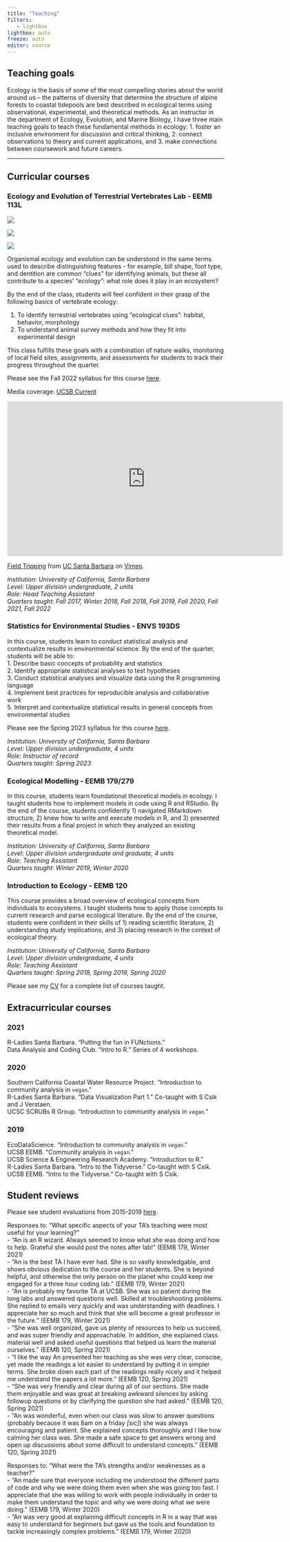 ```yaml
---
title: "Teaching"
filters:
   - lightbox
lightbox: auto
freeze: auto
editor: source
---
```


## Teaching goals

Ecology is the basis of some of the most compelling stories about the world around us -- the patterns of diversity that determine the structure of alpine forests to coastal tidepools are best described in ecological terms using observational, experimental, and theoretical methods. As an instructor in the department of Ecology, Evolution, and Marine Biology, I have three main teaching goals to teach these fundamental methods in ecology: 1. foster an inclusive environment for discussion and critical thinking, 2. connect observations to theory and current applications, and 3. make connections between coursework and future careers.

------------------------------------------------------------------------

## Curricular courses

### Ecology and Evolution of Terrestrial Vertebrates Lab - EEMB 113L

::: {layout="[[1, 1, 1]]"}
![](images/morro-bay.JPG){group="113L" description="Students looking at sea otters through binoculars in Morro Bay, Fall 2019."}

![](images/sedgwick-coverboard.jpeg){group="113L" description="Coverboard at Sedgwick Reserve as part of reptile monitoring study, Fall 2019."}

![](images/teaching_shorebirds.JPG){group="113L" description="Comparison of different types of probing bills using UCSB Cheadle Center for Biodiversity and Restoration teaching specimens. Species from left to right are Whimbrel, Long-billed Curlew, and Marbled Godwit."}
:::

Organismal ecology and evolution can be understood in the same terms used to describe distinguishing features - for example, bill shape, foot type, and dentition are common "clues" for identifying animals, but these all contribute to a species' "ecology": what role does it play in an ecosystem?

By the end of the class, students will feel confident in their grasp of the following basics of vertebrate ecology:

1.  To identify terrestrial vertebrates using "ecological clues": habitat, behavior, morphology\
2.  To understand animal survey methods and how they fit into experimental design

This class fulfills these goals with a combination of nature walks, monitoring of local field sites, assignments, and assessments for students to track their progress throughout the quarter.\

Please see the Fall 2022 syllabus for this course [here](https://docs.google.com/document/d/1cCA5BxasTRcdeEKatId02q91XdXcQr0wBsXxHYKyu80/edit?usp=sharing).

Media coverage: [UCSB Current](https://www.news.ucsb.edu/2018/018616/field-tripping)

<p align="center">
  <iframe src="https://player.vimeo.com/video/249854405?h=20f3b36e05&amp;color=c6e7ff" width="640" height="360" frameborder="0" allow="autoplay; fullscreen; picture-in-picture" allowfullscreen></iframe>
</p>
<p class="custom-figcaption">
[Field Tripping](https://vimeo.com/249854405) from [UC Santa Barbara](https://vimeo.com/ucsantabarbara) on [Vimeo](https://vimeo.com).
</p>

*Institution: University of California, Santa Barbara*\
*Level: Upper division undergraduate, 2 units*\
*Role: Head Teaching Assistant*\
*Quarters taught: Fall 2017, Winter 2018, Fall 2018, Fall 2019, Fall 2020, Fall 2021, Fall 2022*

### Statistics for Environmental Studies - ENVS 193DS

In this course, students learn to conduct statistical analysis and contextualize results in environmental science. By the end of the quarter, students will be able to:\
1. Describe basic concepts of probability and statistics\
2. Identify appropriate statistical analyses to test hypotheses\
3. Conduct statistical analyses and visualize data using the R programming language\
4. Implement best practices for reproducible analysis and collaborative work\
5. Interpret and contextualize statistical results in general concepts from environmental studies

Please see the Spring 2023 syllabus for this course [here](https://docs.google.com/document/d/1-nfAkIMgibgyTjsu6-vHZhhZfXCpV668dTD_a2WC0G8/edit?usp=sharing).

*Institution: University of California, Santa Barbara*\
*Level: Upper division undergraduate, 4 units*\
*Role: Instructor of record*\
*Quarters taught: Spring 2023*

### Ecological Modelling - EEMB 179/279

In this course, students learn foundational theoretical models in ecology. I taught students how to implement models in code using R and RStudio. By the end of the course, students confidently 1) navigated RMarkdown structure, 2) knew how to write and execute models in R, and 3) presented their results from a final project in which they analyzed an existing theoretical model.\

*Institution: University of California, Santa Barbara*\
*Level: Upper division undergraduate and graduate, 4 units*\
*Role: Teaching Assistant*\
*Quarters taught: Winter 2019, Winter 2020*

### Introduction to Ecology - EEMB 120

This course provides a broad overview of ecological concepts from individuals to ecosystems. I taught students how to apply those concepts to current research and parse ecological literature. By the end of the course, students were confident in their skills of 1) reading scientific literature, 2) understanding study implications, and 3) placing research in the context of ecological theory.

*Institution: University of California, Santa Barbara*\
*Level: Upper division undergraduate, 4 units*\
*Role: Teaching Assistant*\
*Quarters taught: Spring 2018, Spring 2019, Spring 2020*

Please see my [CV](CV/Bui-An_CV.pdf) for a complete list of courses taught.

## Extracurricular courses

### 2021

R-Ladies Santa Barbara. "Putting the fun in FUNctions."\
Data Analysis and Coding Club. "Intro to R." Series of 4 workshops.

### 2020

Southern California Coastal Water Resource Project. "Introduction to community analysis in `vegan`."\
R-Ladies Santa Barbara. "Data Visualization Part 1." Co-taught with S Csik and J Verstaen.\
UCSC SCRUBs R Group. "Introduction to community analysis in `vegan`."

### 2019

EcoDataScience. "Introduction to community analysis in `vegan`."\
UCSB EEMB. "Community analysis in `vegan`."\
UCSB Science & Engineering Research Academy. "Introduction to R."\
R-Ladies Santa Barbara. "Intro to the Tidyverse." Co-taught with S Csik.\
UCSB EEMB. "Intro to the Tidyverse." Co-taught with S Csik.

## Student reviews

Please see student evaluations from 2015-2019 [here](CV/Bui_An-ESCI_report.pdf).  

Responses to: "What specific aspects of your TA's teaching were most useful for your learning?"\
- "An is an R wizard. Always seemed to know what she was doing and how to help. Grateful she would post the notes after lab!" (EEMB 179, Winter 2021)\
- "An is the best TA I have ever had. She is so vastly knowledgable, and shows obvious dedication to the course and her students. She is beyond helpful, and otherwise the only person on the planet who could keep me engaged for a three hour coding lab." (EEMB 179, Winter 2021)\
- "An is probably my favorite TA at UCSB. She was so patient during the long labs and answered questions well. Skilled at troubleshooting problems. She replied to emails very quickly and was understanding with deadlines. I appreciate her so much and think that she will become a great professor in the future." (EEMB 179, Winter 2021)\
- "She was well organized, gave us plenty of resources to help us succeed, and was super friendly and approachable. In addition, she explained class material well and asked useful questions that helped us learn the material ourselves." (EEMB 120, Spring 2021)\
- "I like the way An presented her teaching as she was very clear, conscise, yet made the readings a lot easier to understand by putting it in simpler terms. She broke down each part of the readings really nicely and it helped me understand the papers a lot more." (EEMB 120, Spring 2021)\
- "She was very friendly and clear during all of our sections. She made them enjoyable and was great at breaking awkward silences by asking followup questions or by clarifying the question she had asked." (EEMB 120, Spring 2021)\
- "An was wonderful, even when our class was slow to answer questions (probably because it was 8am on a friday *\[sic\]*) she was always encouraging and patient. She explained concepts thoroughly and I like how calming her class was. She made a safe space to get answers wrong and open up discussions about some difficult to understand concepts." (EEMB 120, Spring 2021)

Responses to: "What were the TA's strengths and/or weaknesses as a teacher?"\
- "An made sure that everyone including me understood the different parts of code and why we were doing them even when she was going too fast. I appreciate that she was willing to work with people individually in order to make them understand the topic and why we were doing what we were doing." (EEMB 179, Winter 2020)\
- "An was very good at explaining difficult concepts in R in a way that was easy to understand for beginners but gave us the tools and foundation to tackle increasingly complex problems." (EEMB 179, Winter 2020)
